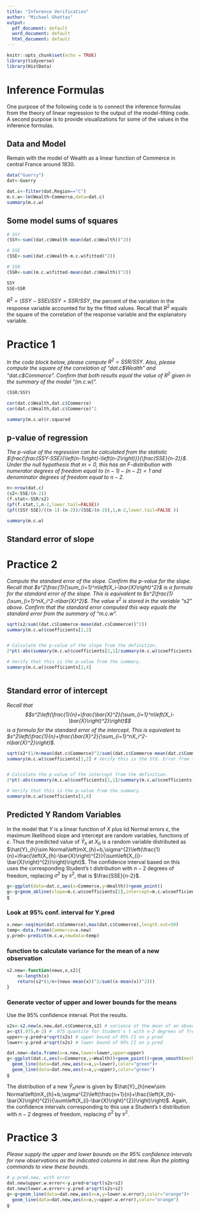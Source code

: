 ```yaml
---
title: "Inference Verification"
author: "Michael Ghattas"
output:
  pdf_document: default
  word_document: default
  html_document: default
---
```


```r
knitr::opts_chunk$set(echo = TRUE)
library(tidyverse)
library(HistData)
```

# Inference Formulas

One purpose of the following code is to connect the inference formulas from the theory of linear regression to the output of the model-fitting code. A second purpose is to provide visualizations for some of the values in the inference formulas.

## Data and Model

Remain with the model of Wealth as a linear function of Commerce in central France around 1830.

```r
data("Guerry")
dat<-Guerry

dat.c<-filter(dat,Region=="C")
m.c.w<-lm(Wealth~Commerce,data=dat.c)
summary(m.c.w)

```


## Some model sums of squares

```r
# SSY
(SSY<-sum((dat.c$Wealth-mean(dat.c$Wealth))^2))

# SSE
(SSE<-sum((dat.c$Wealth-m.c.w$fitted)^2))

# SSR
(SSR<-sum((m.c.w$fitted-mean(dat.c$Wealth))^2))

SSY
SSE+SSR
```

$R^2=\left(SSY-SSE\right)/SSY=SSR/SSY$, the percent of the variation in the response variable accounted for by the fitted values. Recall that $R^2$ equals the square of the correlation of the response variable and the explanatory variable.

# Practice 1

*In the code block below, please compute $R^2=SSR/SSY$. Also, please compute the square of the correlation of "dat.c$Wealth" and "dat.c$Commerce". Confirm that both results equal the value of $R^2$ given in the summary of the model "(m.c.w)".*

```r
(SSR/SSY)

cor(dat.c$Wealth,dat.c$Commerce)
cor(dat.c$Wealth,dat.c$Commerce)^2

summary(m.c.w)$r.squared
```

## p-value of regression

*The p-value of the regression can be calculated from the statistic $\frac{\frac{SSY-SSE}{\left(n-1\right)-\left(n-2\right)}}{\frac{SSE}{n-2}}$. Under the null hypothesis that $m=0$, this has an F-distribution with numerator degrees of freedom equal to $\left(n-1\right)-\left(n-2\right)=1$ and denominator degrees of freedom equal to $n-2$.*

```r
n<-nrow(dat.c)
(s2<-SSE/(n-2))
(f.stat<-SSR/s2)
(pf(f.stat,1,n-2,lower.tail=FALSE))
(pf((SSY-SSE)/((n-1)-(n-2))/(SSE/(n-2)),1,n-2,lower.tail=FALSE ))

summary(m.c.w)
```


## Standard error of slope

# Practice 2

*Compute the standard error of the slope. Confirm the p-value for the slope. Recall that $s^2\frac{1}{\sum_{i=1}^n\left(X_i-\bar{X}\right)^2}$ is a formula for the standard error of the slope. This is equivalent to $s^2\frac{1}{\sum_{i=1}^nX_i^2-n\bar{X}^2}$. The value $s^2$ is stored in the variable "s2" above. Confirm that the standard error computed this way equals the standard error from the summary of "m.c.w".*

```r
sqrt(s2/sum((dat.c$Commerce-mean(dat.c$Commerce))^2))
summary(m.c.w)$coefficients[2,2]


# Calculate the p-value of the slope from the definition.
2*pt(-abs(summary(m.c.w)$coefficients[2,1]/summary(m.c.w)$coefficients[2,2]),df=n-2)

# Verify that this is the p-value from the summary.
summary(m.c.w)$coefficients[2,4] 



```

## Standard error of intercept

*Recall that $$s^2\left(\frac{1}{n}+\frac{\bar{X}^2}{\sum_{i=1}^n\left(X_i-\bar{X}\right)^2}\right)$$ is a formula for the standard error of the intercept. This is equivalent to $s^2\left(\frac{1}{n}+\frac{\bar{X}^2}{\sum_{i=1}^nX_i^2-n\bar{X}^2}\right)$.*

```r
sqrt(s2*(1/n+mean(dat.c$Commerce)^2/sum((dat.c$Commerce-mean(dat.c$Commerce))^2)))
summary(m.c.w)$coefficients[1,2] # Verify this is the Std. Error from the summary.


# Calculate the p-value of the intercept from the definition.
2*pt(-abs(summary(m.c.w)$coefficients[1,1]/summary(m.c.w)$coefficients[1,2]),df=n-2)

# Verify that this is the p-value from the summary.
summary(m.c.w)$coefficients[1,4] 
```


## Predicted Y Random Variables

In the model that $Y$ is a linear function of $X$ plus iid Normal errors $\varepsilon$, the maximum likelihood slope and intercept are random variables, functions of $\varepsilon$. Thus the predicted value of $\hat Y_h$ at $X_h$ is a random variable distributed as $\hat{Y}_{h}\sim Normal\left(mX_{h}+b,\sigma^{2}\left(\frac{1}{n}+\frac{\left(X_{h}-\bar{X}\right)^{2}}{\sum\left(X_{i}-\bar{X}\right)^{2}}\right)\right)$. The confidence interval based on this uses the corresponding Student's t distribution with $n-2$ degrees of freedom, replacing $\sigma^2$ by $s^2$, that is $\frac{SSE}{n-2}$.

```r

g<-ggplot(data=dat.c,aes(x=Commerce,y=Wealth))+geom_point()
g<-g+geom_abline(slope=m.c.w$coefficients[2],intercept=m.c.w$coefficients[1])
g

```

### Look at 95% conf. interval for Y.pred

```r
x.new<-seq(min(dat.c$Commerce),max(dat.c$Commerce),length.out=50)
temp<-data.frame(Commerce=x.new)
y.pred<-predict(m.c.w,newdata=temp)
```

### function to calculate variance for the mean of a new observation

```r
s2.new<-function(newx,x,s2){
	n<-length(x)
	return(s2*(1/n+(newx-mean(x))^2/sum((x-mean(x))^2)))
}
```

### Generate vector of upper and lower bounds for the means 

Use the 95% confidence interval. Plot the results.

```r
s2s<-s2.new(x.new,dat.c$Commerce,s2) # variance of the mean of an observation at x.new
a<-qt(.975,n-2) # .975 quantile for Student's t with n-2 degrees of freedom
upper<-y.pred+a*sqrt(s2s) # upper bound of 95% CI on y.pred
lower<-y.pred-a*sqrt(s2s) # lower bound of 95% CI on y.pred

dat.new<-data.frame(x=x.new,lower=lower,upper=upper)
g<-ggplot(dat.c,aes(x=Commerce,y=Wealth))+geom_point()+geom_smooth(method="lm")+
  geom_line(data=dat.new,aes(x=x,y=lower),color="green")+
  geom_line(data=dat.new,aes(x=x,y=upper),color="green")
g

```

The distribution of a new $\hat Y_h new$ is given by $\hat{Y}_{h}new\sim Normal\left(mX_{h}+b,\sigma^{2}\left(\frac{n+1}{n}+\frac{\left(X_{h}-\bar{X}\right)^{2}}{\sum\left(X_{i}-\bar{X}\right)^{2}}\right)\right)$. Again, the confidence intervals corresponding to this use a Student's t distribution with $n-2$ degrees of freedom, replacing $\sigma^2$ by $s^2$.

# Practice 3

*Please supply the upper and lower bounds on the 95% confidence intervals for new observations as the indicated columns in dat.new. Run the plotting commands to view these bounds.*

```r
# y.pred.new, with error
dat.new$upper.w.error<-y.pred+a*sqrt(s2s+s2)
dat.new$lower.w.error<-y.pred-a*sqrt(s2s+s2)
g<-g+geom_line(data=dat.new,aes(x=x,y=lower.w.error),color="orange")+
  geom_line(data=dat.new,aes(x=x,y=upper.w.error),color="orange")
g
```